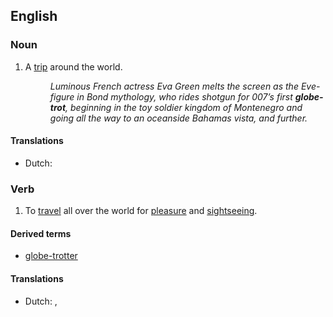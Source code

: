 ==English==

===Noun===
{{en-noun}}

# A [[trip]] around the world.
#: {{rfdate|this seems like a quotation}} ''Luminous French actress Eva Green melts the screen as the Eve-figure in Bond mythology, who rides shotgun for 007’s first '''globe-trot''', beginning in the toy soldier kingdom of Montenegro and going all the way to an oceanside Bahamas vista, and further.''

====Translations====
{{trans-top|trip around the world}}
* Dutch: {{t+|nl|wereldreis|f}}
{{trans-mid}}
{{trans-bottom}}

===Verb===
{{en-verb|globe-trott}}

# To [[travel]] all over the world for [[pleasure]] and [[sightseeing]].

====Derived terms====
* [[globe-trotter]]

====Translations====
{{trans-top|travel all over the world}}
* Dutch: {{t|nl|globetrotten}}, {{t+|nl|een}} {{t+|nl|wereldreis}} {{t+|nl|maken}}
{{trans-mid}}
{{trans-bottom}}